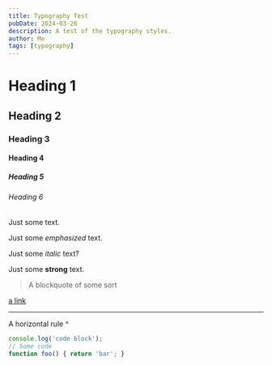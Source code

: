 ```yaml
---
title: Typography Test
pubDate: 2024-03-26
description: A test of the typography styles.
author: Me
tags: [typography]
---
```


# Heading 1
## Heading 2
### Heading 3
#### Heading 4
##### Heading 5
###### Heading 6

Just some text.

Just some _emphasized_ text.

Just some *italic* text?

Just some **strong** text.

> A blockquote of some sort

[a link](https://example.com)

***

A horizontal rule ^

```js
console.log('code block');
// Some code
function foo() { return 'bar'; }
```
